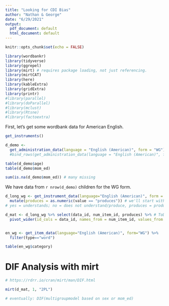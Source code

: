 ```yaml
---
title: "Looking for CDI Bias"
author: "Nathan & George"
date: "6/29/2021"
output:
  pdf_document: default
  html_document: default
---
```


```r
knitr::opts_chunk$set(echo = FALSE)

library(wordbankr)
library(tidyverse)
library(ggrepel)
library(mirt) # requires package loading, not just referencing. 
library(mirtCAT)
library(here)
library(kableExtra)
library(gridExtra)
library(printr)
#library(parallel)
#library(doParallel)
#library(mclust)
#library(Rtsne)
#library(factoextra)
```

First, let's get some wordbank data for American English.

```r
get_instruments()

d_demo <- 
  get_administration_data(language = "English (American)", form = "WG") #%>%
  #bind_rows(get_administration_data(language = "English (American)", form = "WS"))

table(d_demo$age)
table(d_demo$mom_ed)

sum(is.na(d_demo$mom_ed)) # many missing

```

We have data from `r nrow(d_demo)` children for the WG form.
<!-- writing reminder -->

```r
d_long_wg <- get_instrument_data(language="English (American)", form = "WG") %>%
  mutate(produces = as.numeric(value == "produces")) # we'll start with production
# yes = understands; no = does not understand/produce, produces = produces (and understands)

d_mat <- d_long_wg %>% select(data_id, num_item_id, produces) %>% # ToDo: filter out non-word items here
  pivot_wider(id_cols = data_id, names_from = num_item_id, values_from = produces)


en_wg <- get_item_data(language="English (American)", form="WG") %>%
  filter(type=="word")

table(en_wg$category)
```

# DIF Analysis with mirt

```r
# https://rdrr.io/cran/mirt/man/DIF.html

mirt(d_mat, 1, "2PL")

# eventually: DIF(multigroupmodel based on sex or mom_ed)
```

